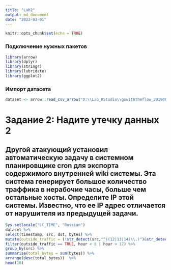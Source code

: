 ```yaml
---
title: "Lab2"
output: md_document
date: "2023-03-01"
---
```


```r
knitr::opts_chunk$set(echo = TRUE)
```

### Подключение нужных пакетов

```r
library(arrow)
library(dplyr)
library(stringr)
library(lubridate)
library(ggplot2)
```
### Импорт датасета

```r
dataset <- arrow::read_csv_arrow("D:\\Lab_RStudio\\gowiththeflow_20190826\\gowiththeflow_20190826.csv",schema = schema(timestamp=int64(),src=utf8(),dst=utf8(),port=uint32(),bytes=uint32()))
```
# Задание 2: Надите утечку данных 2

## Другой атакующий установил автоматическую задачу в системном планировщике cron для экспорта содержимого внутренней wiki системы. Эта система генерирует большое количество траффика в нерабочие часы, больше чем остальные хосты. Определите IP этой системы. Известно, что ее IP адрес отличается от нарушителя из предыдущей задачи.

```r
Sys.setlocale("LC_TIME", "Russian")
dataset %>%
select(timestamp, src, dst, bytes) %>%
mutate(outside_traffic = (!str_detect(src,"^((12|13|14)\\.)")&str_detect(dst,"^((12|13|14)\\.)")), hour = hour(as.POSIXlt(timestamp/1000, origin = "1970-01-01"))) %>%
filter(outside_traffic == TRUE, hour < 8 | hour > 17) %>%
group_by(src) %>%
summarise(total_bytes = sum(bytes)) %>%
arrange(desc(total_bytes))  %>%
head(10)
```

